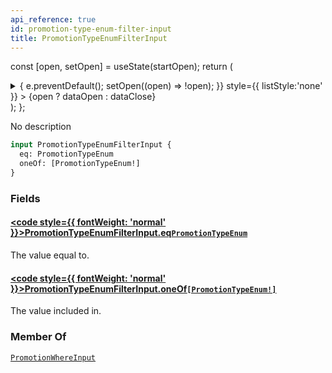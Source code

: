 ```yaml
---
api_reference: true
id: promotion-type-enum-filter-input
title: PromotionTypeEnumFilterInput
---
```






const [open, setOpen] = useState(startOpen);
return (
<details {...(open ? { open: true } : {})} className="details" style={{ border:'none', boxShadow:'none', background:'var(--ifm-background-color)' }}>
<summary
onClick={(e) => {
e.preventDefault();
setOpen((open) => !open);
}}
style={{ listStyle:'none' }} >
{open ? dataOpen : dataClose}
</summary>
{open && children}
</details>
);
};

No description

```graphql
input PromotionTypeEnumFilterInput {
  eq: PromotionTypeEnum
  oneOf: [PromotionTypeEnum!]
}
```

### Fields

#### [<code style={{ fontWeight: 'normal' }}>PromotionTypeEnumFilterInput.<b>eq</b></code>](#)<Bullet />[`PromotionTypeEnum`](../../../api-reference/discounts/enums/promotion-type-enum.mdx) <Badge class="badge badge--secondary" text="enum"/> <Badge class="badge badge--secondary" text="discounts"/>

The value equal to.

#### [<code style={{ fontWeight: 'normal' }}>PromotionTypeEnumFilterInput.<b>oneOf</b></code>](#)<Bullet />[`[PromotionTypeEnum!]`](../../../api-reference/discounts/enums/promotion-type-enum.mdx) <Badge class="badge badge--secondary" text="list"/> <Badge class="badge badge--secondary" text="enum"/> <Badge class="badge badge--secondary" text="discounts"/>

The value included in.

### Member Of

[`PromotionWhereInput`](../../../api-reference/discounts/inputs/promotion-where-input.mdx) <Badge class="badge badge--secondary" text="input"/>
